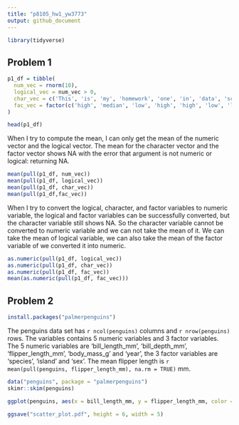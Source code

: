 ```yaml
---
title: "p8105_hw1_yw3773"
output: github_document
---
```

```r
library(tidyverse)
```


## Problem 1

```r
p1_df = tibble(
  num_vec = rnorm(10),
  logical_vec = num_vec > 0,
  char_vec = c('This', 'is', 'my', 'homework', 'one', 'in', 'data', 'science','and', 'yeah'),
  fac_vec = factor(c('high', 'median', 'low', 'high', 'high', 'low', 'low', 'median', 'median', 'high'))
)

head(p1_df)
```

When I try to compute the mean, I can only get the mean of the numeric vector and the logical vector. The mean for the character vector and the factor vector shows NA with the error that argument is not numeric or logical: returning NA.

```r
mean(pull(p1_df, num_vec))
mean(pull(p1_df, logical_vec))
mean(pull(p1_df, char_vec))
mean(pull(p1_df,fac_vec))
```
When I try to convert the logical, character, and factor variables to numeric variable, the logical and factor variables can be successfully converted, but the character variable still shows NA. So the character variable cannot be converted to numeric variable and we can not take the mean of it. We can take the mean of logical variable, we can also take the mean of the factor variable of we converted it into numeric.

```r
as.numeric(pull(p1_df, logical_vec))
as.numeric(pull(p1_df, char_vec))
as.numeric(pull(p1_df, fac_vec))
mean(as.numeric(pull(p1_df, fac_vec)))
```

## Problem 2
```r
install.packages("palmerpenguins")
```

The penguins data set has `r ncol(penguins)` columns and `r nrow(penguins)` rows. The variables contains 5 numeric variables and 3 factor variables. The 5 numeric variables are 'bill_length_mm', 'bill_depth_mm', 'flipper_length_mm', 'body_mass_g' and 'year', the 3 factor variables are 'species', 'island' and 'sex'. The mean flipper length is `r mean(pull(penguins, flipper_length_mm), na.rm = TRUE)` mm.

```r
data("penguins", package = "palmerpenguins")
skimr::skim(penguins)

ggplot(penguins, aes(x = bill_length_mm, y = flipper_length_mm, color = species)) + geom_point() + ggtitle("The flipper length vs. the bill length \n with respect to species")

ggsave("scatter_plot.pdf", height = 6, width = 5)
```










